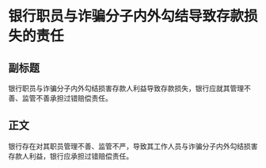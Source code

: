 # 银行职员与诈骗分子内外勾结导致存款损失的责任
## 副标题
银行职员与诈骗分子内外勾结损害存款人利益导致存款损失，银行应就其管理不善、监管不善承担过错赔偿责任。
## 正文
银行存在对其职员管理不善、监管不严，导致其工作人员与诈骗分子内外勾结损害存款人利益，银行应承担过错赔偿责任。